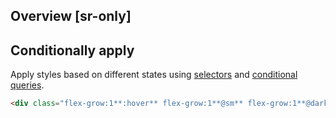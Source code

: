 ## Overview [sr-only]
<Overview/>

## Conditionally apply
Apply styles based on different states using [selectors](/guide/state-selectors) and [conditional queries](/guide/conditional-queries).
```html
<div class="flex-grow:1**:hover** flex-grow:1**@sm** flex-grow:1**@dark** flex-grow:1**@print**">…</div>
```

